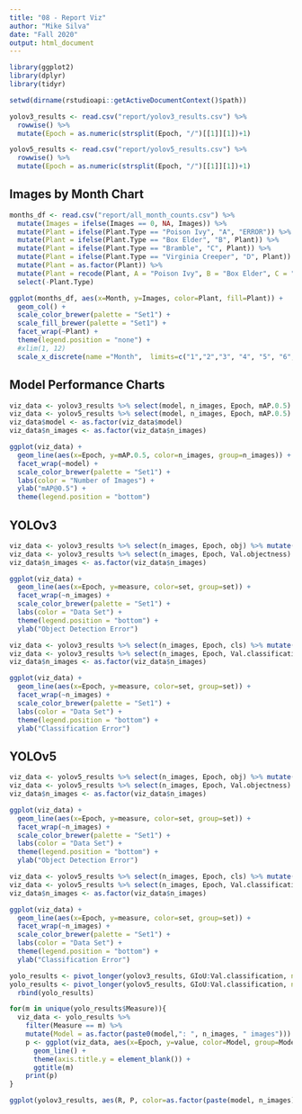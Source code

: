 ```yaml
---
title: "08 - Report Viz"
author: "Mike Silva"
date: "Fall 2020"
output: html_document
---
```


```r
library(ggplot2)
library(dplyr)
library(tidyr)

setwd(dirname(rstudioapi::getActiveDocumentContext()$path))

yolov3_results <- read.csv("report/yolov3_results.csv") %>%
  rowwise() %>%
  mutate(Epoch = as.numeric(strsplit(Epoch, "/")[[1]][1])+1)

yolov5_results <- read.csv("report/yolov5_results.csv") %>%
  rowwise() %>%
  mutate(Epoch = as.numeric(strsplit(Epoch, "/")[[1]][1])+1)
```

## Images by Month Chart

```r
months_df <- read.csv("report/all_month_counts.csv") %>%
  mutate(Images = ifelse(Images == 0, NA, Images)) %>%
  mutate(Plant = ifelse(Plant.Type == "Poison Ivy", "A", "ERROR")) %>%
  mutate(Plant = ifelse(Plant.Type == "Box Elder", "B", Plant)) %>%
  mutate(Plant = ifelse(Plant.Type == "Bramble", "C", Plant)) %>%
  mutate(Plant = ifelse(Plant.Type == "Virginia Creeper", "D", Plant)) %>%
  mutate(Plant = as.factor(Plant)) %>%
  mutate(Plant = recode(Plant, A = "Poison Ivy", B = "Box Elder", C = "Bramble", D = "Virginia Creeper")) %>%
  select(-Plant.Type)

ggplot(months_df, aes(x=Month, y=Images, color=Plant, fill=Plant)) +
  geom_col() +
  scale_color_brewer(palette = "Set1") +
  scale_fill_brewer(palette = "Set1") + 
  facet_wrap(~Plant) +
  theme(legend.position = "none") +
  #xlim(1, 12)
  scale_x_discrete(name ="Month",  limits=c("1","2","3", "4", "5", "6", "7", "8", "9", "10", "11", "12"))
```

## Model Performance Charts

```r
viz_data <- yolov3_results %>% select(model, n_images, Epoch, mAP.0.5)
viz_data <- yolov5_results %>% select(model, n_images, Epoch, mAP.0.5) %>% rbind(viz_data) 
viz_data$model <- as.factor(viz_data$model)
viz_data$n_images <- as.factor(viz_data$n_images)

ggplot(viz_data) + 
  geom_line(aes(x=Epoch, y=mAP.0.5, color=n_images, group=n_images)) + 
  facet_wrap(~model) + 
  scale_color_brewer(palette = "Set1") +
  labs(color = "Number of Images") +
  ylab("mAP@0.5") +
  theme(legend.position = "bottom")
```

## YOLOv3

```r
viz_data <- yolov3_results %>% select(n_images, Epoch, obj) %>% mutate(set = "Training") %>% rename(measure = obj)
viz_data <- yolov3_results %>% select(n_images, Epoch, Val.objectness) %>% mutate(set = "Test") %>% rename(measure = Val.objectness) %>% rbind(viz_data) 
viz_data$n_images <- as.factor(viz_data$n_images)

ggplot(viz_data) + 
  geom_line(aes(x=Epoch, y=measure, color=set, group=set)) + 
  facet_wrap(~n_images) + 
  scale_color_brewer(palette = "Set1") +
  labs(color = "Data Set") +
  theme(legend.position = "bottom") +
  ylab("Object Detection Error")
```


```r
viz_data <- yolov3_results %>% select(n_images, Epoch, cls) %>% mutate(set = "Training") %>% rename(measure = cls)
viz_data <- yolov3_results %>% select(n_images, Epoch, Val.classification) %>% mutate(set = "Test") %>% rename(measure = Val.classification) %>% rbind(viz_data) 
viz_data$n_images <- as.factor(viz_data$n_images)

ggplot(viz_data) + 
  geom_line(aes(x=Epoch, y=measure, color=set, group=set)) + 
  facet_wrap(~n_images) + 
  scale_color_brewer(palette = "Set1") +
  labs(color = "Data Set") +
  theme(legend.position = "bottom") +
  ylab("Classification Error")
```

## YOLOv5

```r
viz_data <- yolov5_results %>% select(n_images, Epoch, obj) %>% mutate(set = "Training") %>% rename(measure = obj)
viz_data <- yolov5_results %>% select(n_images, Epoch, Val.objectness) %>% mutate(set = "Test") %>% rename(measure = Val.objectness) %>% rbind(viz_data) 
viz_data$n_images <- as.factor(viz_data$n_images)

ggplot(viz_data) + 
  geom_line(aes(x=Epoch, y=measure, color=set, group=set)) + 
  facet_wrap(~n_images) + 
  scale_color_brewer(palette = "Set1") +
  labs(color = "Data Set") +
  theme(legend.position = "bottom") +
  ylab("Object Detection Error")
```


```r
viz_data <- yolov5_results %>% select(n_images, Epoch, cls) %>% mutate(set = "Training") %>% rename(measure = cls)
viz_data <- yolov5_results %>% select(n_images, Epoch, Val.classification) %>% mutate(set = "Test") %>% rename(measure = Val.classification) %>% rbind(viz_data) 
viz_data$n_images <- as.factor(viz_data$n_images)

ggplot(viz_data) + 
  geom_line(aes(x=Epoch, y=measure, color=set, group=set)) + 
  facet_wrap(~n_images) + 
  scale_color_brewer(palette = "Set1") +
  labs(color = "Data Set") +
  theme(legend.position = "bottom") +
  ylab("Classification Error")
```


```r
yolo_results <- pivot_longer(yolov3_results, GIoU:Val.classification, names_to = "Measure")
yolo_results <- pivot_longer(yolov5_results, GIoU:Val.classification, names_to = "Measure") %>%
  rbind(yolo_results)

for(m in unique(yolo_results$Measure)){
  viz_data <- yolo_results %>%
    filter(Measure == m) %>%
    mutate(Model = as.factor(paste0(model,": ", n_images, " images")))
    p <- ggplot(viz_data, aes(x=Epoch, y=value, color=Model, group=Model)) + 
      geom_line() +
      theme(axis.title.y = element_blank()) +
      ggtitle(m)
    print(p)
}
```

```r
ggplot(yolov3_results, aes(R, P, color=as.factor(paste(model, n_images)))) + geom_point()
```